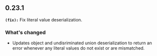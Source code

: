 ## 0.23.1
**`(fix):`** Fix literal value deserialization.

### What's changed
- Updates object and undisriminated union deserialization to return an error whenever any literal values do not exist or are mismatched.

